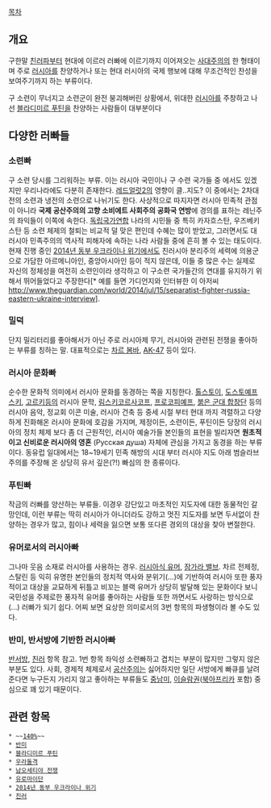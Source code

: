 [[목차]]
== 개요 ==
구한말 [[친러]]파부터 현대에 이르러 러빠에 이르기까지 이어져오는 [[사대주의]]의 한 형태이며 주로 [[러시아]]를 찬양하거나 또는 현대 러시아의 국제 행보에 대해 무조건적인 찬성을 보여주기까지 하는 부류이다. 

구 소련이 무너지고 소련군이 완전 붕괴해버린 상황에서, 위대한 [[러시아]]를 주창하고 나선 [[블라디미르 푸틴]]을 찬양하는 사람들이 대부분이다
== 다양한 러빠들 ==
=== 소련빠 ===
구 소련 당시를 그리워하는 부류. 이는 러시아 국민이나 구 수련 국가들 중 에서도 있겠지만 우리나라에도 다분히 존재한다. [[레드얼럿2]]의 영향이 클..지도? 이 중에서는 2차대전의 소련과 냉전의 소련으로 나뉘기도 한다. 사상적으로 따지자면 러시아 민족적 관점이 아니라 '''국제 공산주의의 고향 소비에트 사회주의 공화국 연방'''에 경의를 표하는 레닌주의 좌익들이 이쪽에 속한다. [[독립국가연합]] 나라의 시민들 중 특히 카자흐스탄, 우즈베키스탄 등 소련 체제의 철퇴는 비교적 덜 맞은 편인데 수혜는 많이 받았고, 그러면서도 대러시아 민족주의의 역사적 피해자에 속하는 나라 사람들 중에 흔히 볼 수 있는 태도이다. 현재 진행 중인 [[2014년 동부 우크라이나 위기]]에서도 친러시아 분리주의 세력에 의용군으로 가담한 아르메니아인, 중앙아시아인 등이 적지 않은데, 이들 중 많은 수는 실제로 자신의 정체성을 여전히 소련인이라 생각하고 이 구소련 국가들간의 연대를 유지하기 위해서 뛰어들었다고 주장한다[* 예를 들면 가디언지와 인터뷰한 이 아저씨 http://www.theguardian.com/world/2014/jul/15/separatist-fighter-russia-eastern-ukraine-interview]. 
=== 밀덕 ===
단지 밀리터리를 좋아해서가 아닌 주로 러시아제 무기, 러시아와 관련된 전쟁을 좋아하는 부류를 칭하는 말. 대표적으로는 [[차르 봄바]], [[AK-47]] 등이 있다.
=== 러시아 문화빠 ===
순수한 문화적 의미에서 러시아 문화를 동경하는 쪽을 지칭한다. [[톨스토이]], [[도스토예프스키]], [[고르키]]등의 러시아 문학, [[림스키코르사코프]], [[프로코피예프]], [[붉은 군대 합창단]] 등의 러시아 음악, 정교회 이콘 미술, 러시아 건축 등 중세 시절 부터 현대 까지 격렬하고 다양하게 진화해온 러시아 문화에 호감을 가지며, 제정이든, 소련이든, 푸틴이든 당장의 러시아의 정치 체제 보다 좀 더 근원적인, 러시아 예술가들 본인들의 표현을 빌리자면 '''원초적이고 신비로운 러시아의 영혼''' (Русская душа) 자체에 관심을 가지고 동경을 하는 부류이다. 동유럽 일대에서는 18~19세기 민족 해방의 시대 부터 러시아 지도 아래 범슬라브주의를 주장해 온 상당히 유서 깊은(?!) 빠심의 한 종류이다. 
=== 푸틴빠 ===
작금의 러빠를 양산하는 부류들. 이경우 강단있고 마초적인 지도자에 대한 동물적인 갈망인데, 이런 부류는 딱히 러시아가 아니더라도 강하고 멋진 지도자를 보면 두서없이 찬양하는 경우가 많고, 힘이나 세력을 잃으면 보통 또다른 경외의 대상을 찾아 변절한다.
=== 유머로서의 러시아빠 ===
그나마 웃음 소재로 러시아를 사용하는 경우. [[러시아식 유머]], [[잠가라 밸브]]. 차르 전제정, 스탈린 등 익히 유명한 본인들의 정치적 역사와 분위기(...)에 기반하여 러시아 또한 풍자적이고 대상을 교묘하게 뒤틀고 비꼬는 블랙 유머가 상당히 발달해 있는 문화이다 보니 국민성을 주제로한 풍자적 유머를 좋아하는 사람들 또한 까면서도 사랑하는 방식으로 (...) 러빠가 되기 쉽다. 어찌 보면 요상한 의미로서의 3번 항목의 파생형이라 볼 수도 있다. 

=== 반미, 반서방에 기반한 러시아빠 ===
[[반서방]], [[친러]] 항목 참고. 1번 항목 좌익성 소련빠하고 겹치는 부분이 많지만 그렇지 않은 부분도 있다. 사회, 경제적 체제로서 [[공산주의]]는 싫어하지만 일단 서방에게 빠큐를 날려 준다면 누구든지 가리지 않고 좋아하는 부류들도 [[중남미]], [[중동|이슬람권]]([[북아프리카]] 포함) 중심으로 꽤 있기 때문이다.
== 관련 항목 ==
 * ~~[[140%]]~~
 * [[반미]]
 * [[블라디미르 푸틴]]
 * [[우라돌격]]
 * [[남오세티야 전쟁]]
 * [[유로마이단]]
 * [[2014년 동부 우크라이나 위기]]
 * [[친러]]
